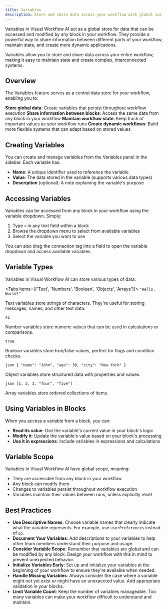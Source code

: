 ```yaml
---
title: Variables
description: Store and share data across your workflow with global variables
---
```



Variables in Visual Workflow AI act as a global store for data that can be accessed and modified by any block in your workflow. They provide a powerful way to share information between different parts of your workflow, maintain state, and create more dynamic applications.

<ThemeImage
  lightSrc="/static/light/variables-light.png"
  darkSrc="/static/dark/variables-dark.png"
  alt="Variables Panel"
  width={300}
  height={175}
/>

<Callout type="info">
  Variables allow you to store and share data across your entire workflow, making it easy to
  maintain state and create complex, interconnected systems.
</Callout>

## Overview

The Variables feature serves as a central data store for your workflow, enabling you to:

<Steps>
  <Step>
    <strong>Store global data</strong>: Create variables that persist throughout workflow execution
  </Step>
  <Step>
    <strong>Share information between blocks</strong>: Access the same data from any block in your
    workflow
  </Step>
  <Step>
    <strong>Maintain workflow state</strong>: Keep track of important values as your workflow runs
  </Step>
  <Step>
    <strong>Create dynamic workflows</strong>: Build more flexible systems that can adapt based on
    stored values
  </Step>
</Steps>

## Creating Variables

You can create and manage variables from the Variables panel in the sidebar. Each variable has:

- **Name**: A unique identifier used to reference the variable
- **Value**: The data stored in the variable (supports various data types)
- **Description** (optional): A note explaining the variable's purpose

## Accessing Variables

Variables can be accessed from any block in your workflow using the variable dropdown. Simply:

1. Type `<` in any text field within a block
2. Browse the dropdown menu to select from available variables
3. Select the variable you want to use

<ThemeImage
  lightSrc="/static/light/variabledropdown-light.png"
  darkSrc="/static/dark/variabledropdown-dark.png"
  alt="Variable Dropdown"
  width={300}
  height={175}
/>

<Callout>
  You can also drag the connection tag into a field to open the variable dropdown and access
  available variables.
</Callout>

## Variable Types

Variables in Visual Workflow AI can store various types of data:

<Tabs items={['Text', 'Numbers', 'Boolean', 'Objects', 'Arrays']}>
  <Tab>
    ```
    "Hello, World!"
    ```
    <p className="mt-2">Text variables store strings of characters. They're useful for storing messages, names, and other text data.</p>
  </Tab>
  <Tab>
    ```
    42
    ```
    <p className="mt-2">Number variables store numeric values that can be used in calculations or comparisons.</p>
  </Tab>
  <Tab>
    ```
    true
    ```
    <p className="mt-2">Boolean variables store true/false values, perfect for flags and condition checks.</p>
  </Tab>
  <Tab>
    ```json
    {
      "name": "John",
      "age": 30,
      "city": "New York"
    }
    ```
    <p className="mt-2">Object variables store structured data with properties and values.</p>
  </Tab>
  <Tab>
    ```json
    [1, 2, 3, "four", "five"]
    ```
    <p className="mt-2">Array variables store ordered collections of items.</p>
  </Tab>
</Tabs>

## Using Variables in Blocks

When you access a variable from a block, you can:

- **Read its value**: Use the variable's current value in your block's logic
- **Modify it**: Update the variable's value based on your block's processing
- **Use it in expressions**: Include variables in expressions and calculations

## Variable Scope

Variables in Visual Workflow AI have global scope, meaning:

- They are accessible from any block in your workflow
- Any block can modify them
- Changes to variables persist throughout workflow execution
- Variables maintain their values between runs, unless explicitly reset

## Best Practices

- **Use Descriptive Names**: Choose variable names that clearly indicate what the variable represents. For example, use `userPreferences` instead of `up`.
- **Document Your Variables**: Add descriptions to your variables to help other team members understand their purpose and usage.
- **Consider Variable Scope**: Remember that variables are global and can be modified by any block. Design your workflow with this in mind to prevent unexpected behavior.
- **Initialize Variables Early**: Set up and initialize your variables at the beginning of your workflow to ensure they're available when needed.
- **Handle Missing Variables**: Always consider the case where a variable might not yet exist or might have an unexpected value. Add appropriate validation in your blocks.
- **Limit Variable Count**: Keep the number of variables manageable. Too many variables can make your workflow difficult to understand and maintain.
